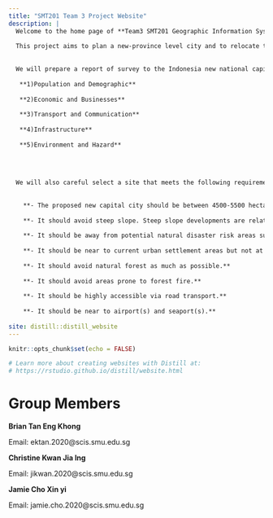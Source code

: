 ```yaml
---
title: "SMT201 Team 3 Project Website"
description: |
  Welcome to the home page of **Team3 SMT201 Geographic Information Systems for Urban Planning** project website. 
  
  This project aims to plan a new-province level city and to relocate the capital of Indonesia to Kalimantan on the island of Borneo. To achieve that, the proposed project aims to analyze the geographical layout of East Kalimantan to create a new province-level planned city. The goal of this strategy is to reduce developmental inequality between Java and other islands in the Indonesian archipelago as well as to reduce Jakarta's burden as Indonesia's Primary hub.Our team will deploy a 2 pronge approach to this project. 
  
  
  We will prepare a report of survey to the Indonesia new national capital development plan which compasses the following theme 
   
   **1)Population and Demographic**
   
   **2)Economic and Businesses**
   
   **3)Transport and Communication**
   
   **4)Infrastructure**
   
   **5)Environment and Hazard**
   
   
  
    
  We will also careful select a site that meets the following requirements
  
   
    **- The proposed new capital city should be between 4500-5500 hectares in size**
     
    **- It should avoid steep slope. Steep slope developments are relative more costly because they involve cut-and-fill and is less environmental friendly.**
    
    **- It should be away from potential natural disaster risk areas such as sea coasts, major rivers and volcanoes.**
    
    **- It should be near to current urban settlement areas but not at the current major settlement areas.**
     
    **- It should avoid natural forest as much as possible.**
    
    **- It should avoid areas prone to forest fire.**
     
    **- It should be highly accessible via road transport.**
     
    **- It should be near to airport(s) and seaport(s).**
   
site: distill::distill_website
---
```


```r
knitr::opts_chunk$set(echo = FALSE)

# Learn more about creating websites with Distill at:
# https://rstudio.github.io/distill/website.html

```

# Group Members
**Brian Tan Eng Khong**

Email: ektan.2020@scis.smu.edu.sg

**Christine Kwan Jia Ing**

Email: jikwan.2020@scis.smu.edu.sg

**Jamie Cho Xin yi**

Email: jamie.cho.2020@scis.smu.edu.sg